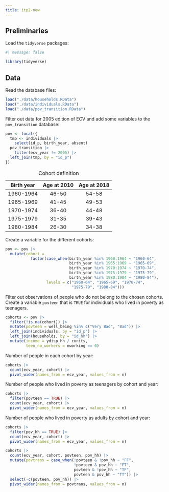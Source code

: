 ```yaml
---
title: itp2-new
---
```


## Preliminaries

Load the `tidyverse` packages:

```r
#| message: false

library(tidyverse)
```

## Data

Read the database files:

```r
load("./data/households.RData")
load("./data/individuals.RData")
load("./data/pov_transition.RData")
```

Filter out data for 2005 edition of ECV and add some variables to the `pov_transition` database:

```r
pov <- local({
  tmp <- individuals |>
    select(id_p, birth_year, absent)
  pov_transition |> 
    filter(ecv_year != 2005) |> 
  left_join(tmp, by = "id_p") 
}) 
```

| Birth year | Age at 2010 | Age at 2018 |
|:----------:|:-----------:|:-----------:|
| 1960-1964  |    46-50    |    54-58    |
| 1965-1969  |    41-45    |    49-53    |
| 1970-1974  |    36-40    |    44-48    |
| 1975-1979  |    31-35    |    39-43    |
| 1980-1984  |    26-30    |    34-38    |

: Cohort definition

Create a variable for the different cohorts:

```r
pov <- pov |> 
  mutate(cohort = 
           factor(case_when(birth_year %in% 1960:1964 ~ "1960-64", 
                            birth_year %in% 1965:1969 ~ "1965-69", 
                            birth_year %in% 1970:1974 ~ "1970-74",
                            birth_year %in% 1975:1979 ~ "1975-79", 
                            birth_year %in% 1980:1984 ~ "1980-84"),
                  levels = c("1960-64", "1965-69", "1970-74",
                             "1975-79", "1980-84")))
```

Filter out observations of people who do not belong to the chosen cohorts. Create a variable `povteen` that is `TRUE` for individuals who lived in poverty as teenagers.

```r
cohorts <- pov |>
  filter(!is.na(cohort)) |> 
  mutate(povteen = well_being %in% c("Very Bad", "Bad")) |> 
  left_join(individuals, by = "id_p") |> 
  left_join(households, by = "id_hh") |> 
  mutate(income = ydisp_hh / cunits,
         teen_no_workers = nworking == 0)
```

Number of people in each cohort by year:

```r
cohorts |> 
  count(ecv_year, cohort) |> 
  pivot_wider(names_from = ecv_year, values_from = n)
```

Number of people who lived in poverty as teenagers by cohort and year:

```r
cohorts |> 
  filter(povteen == TRUE) |> 
  count(ecv_year, cohort) |> 
  pivot_wider(names_from = ecv_year, values_from = n)
```

Number of people who lived in poverty as adults by cohort and year:

```r
cohorts |> 
  filter(pov_hh == TRUE) |> 
  count(ecv_year, cohort) |> 
  pivot_wider(names_from = ecv_year, values_from = n)
```

```r
cohorts |> 
  count(ecv_year, cohort, povteen, pov_hh) |> 
  mutate(povtrans = case_when(!povteen & !pov_hh ~ "FF",
                              !povteen & pov_hh ~ "FT",
                              povteen & !pov_hh ~ "TF",
                              povteen & pov_hh ~ "TT")) |> 
  select(-c(povteen, pov_hh)) |> 
  pivot_wider(names_from = povtrans, values_from = n)
```
